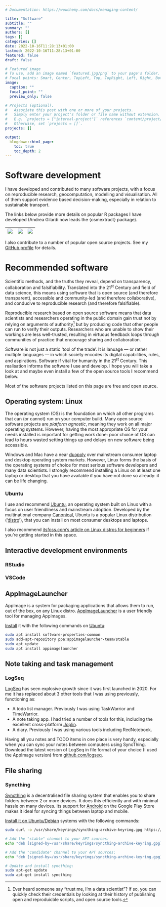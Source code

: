 ```yaml
---
# Documentation: https://wowchemy.com/docs/managing-content/

title: "Software"
subtitle: ""
summary: ""
authors: []
tags: []
categories: []
date: 2022-10-16T11:28:13+01:00
lastmod: 2022-10-16T11:28:13+01:00
featured: false
draft: false

# Featured image
# To use, add an image named `featured.jpg/png` to your page's folder.
# Focal points: Smart, Center, TopLeft, Top, TopRight, Left, Right, BottomLeft, Bottom, BottomRight.
image:
  caption: ""
  focal_point: ""
  preview_only: false

# Projects (optional).
#   Associate this post with one or more of your projects.
#   Simply enter your project's folder or file name without extension.
#   E.g. `projects = ["internal-project"]` references `content/project/deep-learning/index.md`.
#   Otherwise, set `projects = []`.
projects: []

output:
  blogdown::html_page:
    toc: true
    toc_depth: 2
---
```


# Software development

I have developed and contributed to many software projects, with a focus on reproducible research, geocomputation, modelling and visualisation.
All of them support evidence based decision-making, especially in relation to sustainable transport.

The links below provide more details on popular R packages I have developed (Andrea Gilardi now leads the {osmextract} package).

| [![](https://docs.ropensci.org/stplanr/reference/figures/stplanr.png)](https://docs.ropensci.org/stplanr/)|  [![](https://raw.githubusercontent.com/ropensci/stats19/master/man/figures/logo.png)](https://docs.ropensci.org/stats19/) | [![](https://user-images.githubusercontent.com/1825120/200123605-1349adbe-41a0-4fd0-a23e-99b62b4f75ae.png)](https://docs.ropensci.org/osmextract/) |
|--:|--:|--:|

I also contribute to a number of popular open source projects.
See my [GitHub profile](https://github.com/robinlovelace/) for details.

# Recommended software

Scientific methods, and the truths they reveal, depend on transparency, collaboration and falsifiability.
Translated into the 21^st^ Century and field of data science, this means using software that is open source (and therefore transparent), accessible and community-led (and therefore collaborative), and conducive to reproducible research (and therefore falsifiable).

Reproducible research based on open source software means that data scientists and researchers operating in the public domain gain trust not by relying on arguments of authority^[
Ever heard someone say "trust me, I'm a data scientist"? If so, you can quickly check their credentials by looking at their history of publishing open and reproduicble scripts, and open source tools.
] 
but by producing code that other people can run to verify their outputs.
Researchers who are unable to show their workings are less well-trusted, resulting in virtuous feedback loops through communities of practice that encourage sharing and collaboration.

Software is not just a static 'tool of the trade'.
It is lanuage --- or rather multiple languages --- in which society encodes its digital capabilities, rules, and aspirations.
Software if vital for humanity in the 21^st^ Century.
This realisation informs the software I use and develop.
I hope you will take a look at and maybe even install a few of the open source tools I recommend below.

Most of the software projects listed on this page are free and open source.

## Operating system: Linux

The operating system (OS) is the foundation on which all other programs that can (or cannot) run on your computer build.
Many open source software projects are *platform agnostic*, meaning they work on all major operating systems.
However, having the most appropriate OS for your needs installed is important for getting work done: poor choice of OS can lead to hours wasted setting things up and delays on new software being accessible.

Windows and Mac have a near [duopoly](https://en.wikipedia.org/wiki/Duopoly) over mainstream consumer laptop and desktop operating system markets.
However, Linux forms the basis of the operating systems of choice for most serious software developers and many data scientists.
I strongly recommend installing a Linux on at least one laptop or desktop that you have available if you have not done so already: it can be life changing.

### Ubuntu

I use and recommend [Ubuntu](https://ubuntu.com/), an operating system built on Linux with a focus on user friendliness and mainstream adoption.
Developed by the multinational company [Canonical](https://en.wikipedia.org/wiki/Canonical_(company)), Ubuntu is a popular Linux distribution ('[distro](https://distrowatch.com/)'), that you can install on most consumer desktops and laptops.

I also recommend [itsfoss.com's article on Linux distros for beginners](https://itsfoss.com/best-linux-beginners/) if you're getting started in this space.

## Interactive development environments

### RStudio

### VSCode

## AppImageLauncher

AppImage is a system for packaging applications that allows them to run, out of the box, on any Linux distro.
[AppImageLauncher](https://github.com/TheAssassin/AppImageLauncher) is a user friendly tool for managing AppImages.

[Install](https://github.com/TheAssassin/AppImageLauncher/wiki) it with the following commands on [Ubuntu](https://github.com/TheAssassin/AppImageLauncher/wiki/Install-on-Ubuntu-or-Debian):

```bash
sudo apt install software-properties-common
sudo add-apt-repository ppa:appimagelauncher-team/stable
sudo apt update
sudo apt install appimagelauncher
```

## Note taking and task management

### LogSeq

[LogSeq](https://logseq.com/) has seen explosive growth since it was first launched in 2020.
For me it has replaced about 3 other tools that I was using previously, functioning as:

- A todo list manager. Previously I was using TaskWarrior and TimeWarrior.
- A note taking app. I had tried a number of tools for this, including the excellent cross-platform [Joplin](https://joplinapp.org/).
- A diary. Previously I was using various tools including RedNotebook.

Having all you notes and TODO items in one place is very handy, especially when you can sync your notes between computers using SyncThing.
Download the latest version of LogSeq in file format of your choice (I used the AppImage version) from [github.com/logseq](https://github.com/logseq/logseq/releases).

## File sharing

### Syncthing

 [Syncthing](https://apt.syncthing.net/) is a decentralised file sharing system that enables you to share folders between 2 or more devices.
 It does this efficiently and with minimal hassle on many devices.
 Its support for [Android](https://play.google.com/store/apps/details?id=com.nutomic.syncthingandroid&hl=en_GB&gl=US) on the Google Play Store makes it ideal for syncing things between laptop and mobile.
 
 [Install it on Ubuntu/Debian](https://apt.syncthing.net/) systems with the following commands:
 
 ```bash
sudo curl -o /usr/share/keyrings/syncthing-archive-keyring.gpg https://syncthing.net/release-key.gpg

# Add the "stable" channel to your APT sources:
echo "deb [signed-by=/usr/share/keyrings/syncthing-archive-keyring.gpg] https://apt.syncthing.net/ syncthing stable" | sudo tee /etc/apt/sources.list.d/syncthing.list

# Add the "candidate" channel to your APT sources:
echo "deb [signed-by=/usr/share/keyrings/syncthing-archive-keyring.gpg] https://apt.syncthing.net/ syncthing candidate" | sudo tee /etc/apt/sources.list.d/syncthing.list

# Update and install syncthing:
sudo apt-get update
sudo apt-get install syncthing
```





